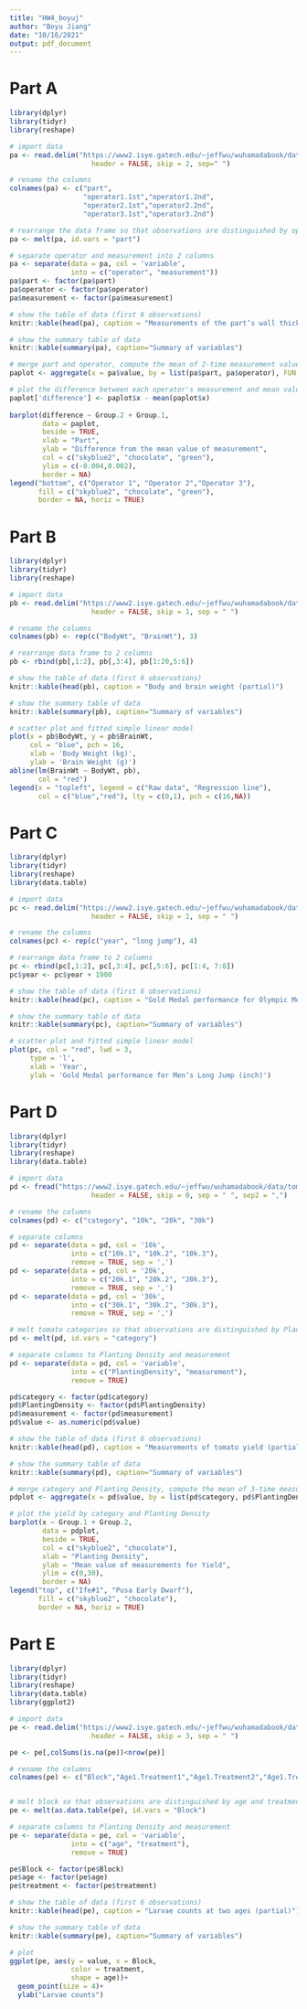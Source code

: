 ```yaml
---
title: "HW4_boyuj"
author: "Boyu Jiang"
date: "10/16/2021"
output: pdf_document
---
```



# Part A


```r
library(dplyr)
library(tidyr)
library(reshape)

# import data 
pa <- read.delim("https://www2.isye.gatech.edu/~jeffwu/wuhamadabook/data/ThicknessGauge.dat",
                    header = FALSE, skip = 2, sep=" ")

# rename the columns
colnames(pa) <- c("part",
                  "operator1.1st","operator1.2nd",
                  "operator2.1st","operator2.2nd",
                  "operator3.1st","operator3.2nd")

# rearrange the data frame so that observations are distinguished by operator and measurement
pa <- melt(pa, id.vars = "part")

# separate operator and measurement into 2 columns
pa <- separate(data = pa, col = 'variable', 
               into = c("operator", "measurement"))
pa$part <- factor(pa$part)
pa$operator <- factor(pa$operator)
pa$measurement <- factor(pa$measurement)

# show the table of data (first 6 observations)
knitr::kable(head(pa), caption = "Measurements of the part’s wall thickness (partial)")

# show the summary table of data
knitr::kable(summary(pa), caption="Summary of variables")

# merge part and operator, compute the mean of 2-time measurement values
paplot <- aggregate(x = pa$value, by = list(pa$part, pa$operator), FUN = mean)

# plot the difference between each operator's measurement and mean value
paplot['difference'] <- paplot$x - mean(paplot$x)
 
barplot(difference ~ Group.2 + Group.1, 
        data = paplot, 
        beside = TRUE,
        xlab = "Part", 
        ylab = "Difference from the mean value of measurement",
        col = c("skyblue2", "chocolate", "green"),
        ylim = c(-0.004,0.002),
        border = NA)
legend("bottom", c("Operator 1", "Operator 2","Operator 3"),
       fill = c("skyblue2", "chocolate", "green"), 
       border = NA, horiz = TRUE)

```


# Part B


```r
library(dplyr)
library(tidyr)
library(reshape)

# import data 
pb <- read.delim("https://www2.isye.gatech.edu/~jeffwu/wuhamadabook/data/BrainandBodyWeight.dat",
                    header = FALSE, skip = 1, sep = " ")

# rename the columns
colnames(pb) <- rep(c("BodyWt", "BrainWt"), 3)

# rearrange data frame to 2 columns
pb <- rbind(pb[,1:2], pb[,3:4], pb[1:20,5:6])

# show the table of data (first 6 observations)
knitr::kable(head(pb), caption = "Body and brain weight (partial)")

# show the summary table of data
knitr::kable(summary(pb), caption="Summary of variables")

# scatter plot and fitted simple linear model
plot(x = pb$BodyWt, y = pb$BrainWt,
     col = "blue", pch = 16, 
     xlab = 'Body Weight (kg)', 
     ylab = 'Brain Weight (g)')
abline(lm(BrainWt ~ BodyWt, pb),
       col = "red")
legend(x = "topleft", legend = c("Raw data", "Regression line"), 
       col = c("blue","red"), lty = c(0,1), pch = c(16,NA))
```


# Part C


```r
library(dplyr)
library(tidyr)
library(reshape)
library(data.table)

# import data 
pc <- read.delim("https://www2.isye.gatech.edu/~jeffwu/wuhamadabook/data/LongJumpData.dat",
                    header = FALSE, skip = 1, sep = " ")

# rename the columns
colnames(pc) <- rep(c("year", "long jump"), 4)

# rearrange data frame to 2 columns
pc <- rbind(pc[,1:2], pc[,3:4], pc[,5:6], pc[1:4, 7:8])
pc$year <- pc$year + 1900

# show the table of data (first 6 observations)
knitr::kable(head(pc), caption = "Gold Medal performance for Olympic Men’s Long Jump (partial)")

# show the summary table of data
knitr::kable(summary(pc), caption="Summary of variables")

# scatter plot and fitted simple linear model
plot(pc, col = "red", lwd = 3,
     type = 'l', 
     xlab = 'Year', 
     ylab = 'Gold Medal performance for Men’s Long Jump (inch)')
```



# Part D


```r
library(dplyr)
library(tidyr)
library(reshape)
library(data.table)

# import data 
pd <- fread("https://www2.isye.gatech.edu/~jeffwu/wuhamadabook/data/tomato.dat",
                    header = FALSE, skip = 0, sep = " ", sep2 = ",")

# rename the columns
colnames(pd) <- c("category", "10k", "20k", "30k")

# separate columns
pd <- separate(data = pd, col = '10k', 
               into = c("10k.1", "10k.2", "10k.3"), 
               remove = TRUE, sep = ',')
pd <- separate(data = pd, col = '20k', 
               into = c("20k.1", "20k.2", "20k.3"), 
               remove = TRUE, sep = ',')
pd <- separate(data = pd, col = '30k', 
               into = c("30k.1", "30k.2", "30k.3"), 
               remove = TRUE, sep = ',')

# melt tomato categories so that observations are distinguished by Planting Density and measurement
pd <- melt(pd, id.vars = "category")

# separate columns to Planting Density and measurement
pd <- separate(data = pd, col = 'variable', 
               into = c("PlantingDensity", "measurement"), 
               remove = TRUE)

pd$category <- factor(pd$category)
pd$PlantingDensity <- factor(pd$PlantingDensity)
pd$measurement <- factor(pd$measurement)
pd$value <- as.numeric(pd$value)

# show the table of data (first 6 observations)
knitr::kable(head(pd), caption = "Measurements of tomato yield (partial)")

# show the summary table of data
knitr::kable(summary(pd), caption="Summary of variables")

# merge category and Planting Density, compute the mean of 3-time measurement values
pdplot <- aggregate(x = pd$value, by = list(pd$category, pd$PlantingDensity), FUN = mean)

# plot the yield by category and Planting Density
barplot(x ~ Group.1 + Group.2, 
        data = pdplot, 
        beside = TRUE,
        col = c("skyblue2", "chocolate"),
        xlab = "Planting Density", 
        ylab = "Mean value of measurements for Yield",
        ylim = c(0,30),
        border = NA)
legend("top", c("Ife#1", "Pusa Early Dwarf"),
       fill = c("skyblue2", "chocolate"), 
       border = NA, horiz = TRUE)
```



# Part E


```r
library(dplyr)
library(tidyr)
library(reshape)
library(data.table)
library(ggplot2)

# import data 
pe <- read.delim("https://www2.isye.gatech.edu/~jeffwu/wuhamadabook/data/LarvaeControl.dat",
                    header = FALSE, skip = 3, sep = " ")

pe <- pe[,colSums(is.na(pe))<nrow(pe)]

# rename the columns
colnames(pe) <- c("Block","Age1.Treatment1","Age1.Treatment2","Age1.Treatment3","Age1.Treatment4","Age1.Treatment5","Age2.Treatment1","Age2.Treatment2","Age2.Treatment3","Age2.Treatment4","Age2.Treatment5")


# melt block so that observations are distinguished by age and treatment
pe <- melt(as.data.table(pe), id.vars = "Block")

# separate columns to Planting Density and measurement
pe <- separate(data = pe, col = 'variable', 
               into = c("age", "treatment"), 
               remove = TRUE)

pe$Block <- factor(pe$Block)
pe$age <- factor(pe$age)
pe$treatment <- factor(pe$treatment)

# show the table of data (first 6 observations)
knitr::kable(head(pe), caption = "Larvae counts at two ages (partial)")

# show the summary table of data
knitr::kable(summary(pe), caption="Summary of variables")

# plot 
ggplot(pe, aes(y = value, x = Block, 
               color = treatment,
               shape = age))+
  geom_point(size = 4)+
  ylab("Larvae counts")
```
